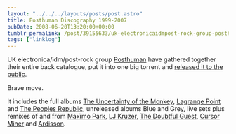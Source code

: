 ```yaml
---
layout: "../../../layouts/posts/post.astro"
title: Posthuman Discography 1999-2007
pubDate: 2008-06-20T13:20:00+00:00
tumblr_permalink: /post/39155633/uk-electronicaidmpost-rock-group-posthuman-have
tags: ["linklog"]
---
```


UK electronica/idm/post-rock group [Posthuman][1] have gathered together their entire back catalogue, put it into one big torrent and <a href="http://thepiratebay.org/tor/4230036/Posthuman*-\_Discography_1999-2007" rel="nofollow">released it to the public</a>.

Brave move.

It includes the full albums [The Uncertainty of the Monkey][2], [Lagrange Point][3] and [The Peoples Republic][4], unreleased albums Blue and Grey, live sets plus remixes of and from [Maxïmo Park][5], [LJ Kruzer][6], [The Doubtful Guest][7], [Cursor Miner][8] and [Ardisson][9].

[1]: http://www.last.fm/music/Posthuman
[2]: http://www.last.fm/music/Posthuman/The+Uncertainty+of+the+Monkey "Posthuman - The Uncertainty of the Monkey"
[3]: http://www.last.fm/music/Posthuman/Lagrange+Point "Posthuman - Lagrange Point"
[4]: http://www.last.fm/music/Posthuman/The+Peoples+Republic "Posthuman - The Peoples Republic"
[5]: http://www.last.fm/music/Max%C3%AFmo+Park
[6]: http://www.last.fm/music/LJ+Kruzer
[7]: http://www.last.fm/music/The+Doubtful+Guest
[8]: http://www.last.fm/music/Cursor+Miner
[9]: http://www.last.fm/music/Ardisson
